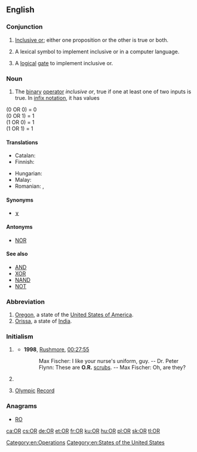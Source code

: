 {{wikipedia}}
{{also|Appendix:Variations of "or"}}
==English==

===Conjunction===
{{en-con}}

# {{label|en|logic}} [[inclusive or|Inclusive or]]; either one proposition or the other is true or both.
# {{label|en|computer science}} A lexical symbol to implement inclusive or in a computer language.
# {{label|en|electrical engineering}} A [[logical]] [[gate]] to implement inclusive or.

===Noun===
{{en-noun|-}}

# {{label|en|logic}} The [[binary]] [[operator]] ''inclusive or'', true if one at least one of two inputs is true. In [[infix notation]], it has values

(0 OR 0) = 0<br>
(0 OR 1) = 1<br>
(1 OR 0) = 1<br>
(1 OR 1) = 1<br>

====Translations====
{{trans-top|logic: (noun sense)}}
* Catalan: {{t+|ca|OR|f}}
* Finnish: {{t|fi|TAI}}
{{trans-mid}}
* Hungarian: {{t|hu|VAGY}}
* Malay: {{t|ms|ATAU}}
* Romanian: {{t|ro|SAU}}, {{t|ro|OR}}
{{trans-bottom}}

====Synonyms====
* [[∨]]

====Antonyms====
* [[NOR#Noun|NOR]]

====See also====
* [[AND#Noun|AND]]
* [[XOR#Noun|XOR]]
* [[NAND#Noun|NAND]]
* [[NOT#Noun|NOT]]

===Abbreviation===
{{rfc-header|Abbreviation}}
{{en-abbr}}

# [[Oregon]], a state of the [[United States of America]].
# [[Orissa]], a state of [[India]].

===Initialism===
{{rfc-header|Initialism}}
{{en-initialism}}

# {{label|en|healthcare}} {{initialism of|operating room|lang=en}}
#* '''1998''', [[w:Rushmore (film)|Rushmore]], [[q:Rushmore|00:27:55]]
#*: Max Fischer: I like your nurse's uniform, guy. -- Dr. Peter Flynn: These are '''O.R.''' [[scrubs]]. -- Max Fischer: Oh, are they?
# {{label|en|sciences}} {{initialism of|operations research|lang=en}}
# {{label|en|sports}} [[Olympic]] [[record|Record]]

===Anagrams===
* [[RO#English|RO]]

[[Category:en:Operations]]
[[Category:en:States of the United States]]

[[ca:OR]]
[[cs:OR]]
[[de:OR]]
[[et:OR]]
[[fr:OR]]
[[ku:OR]]
[[hu:OR]]
[[pl:OR]]
[[sk:OR]]
[[tl:OR]]